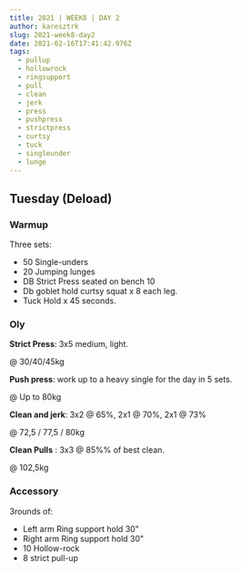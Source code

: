 ```yaml
---
title: 2021 | WEEK8 | DAY 2
author: karesztrk
slug: 2021-week8-day2
date: 2021-02-16T17:41:42.976Z
tags:
  - pullup
  - hollowrock
  - ringsupport
  - pull
  - clean
  - jerk
  - press
  - pushpress
  - strictpress
  - curtsy
  - tuck
  - singleunder
  - lunge
---
```


## Tuesday (Deload)

### Warmup

Three sets:

- 50 Single-unders
- 20 Jumping lunges
- DB Strict Press seated on bench 10
- Db goblet hold curtsy squat x 8 each leg.
- Tuck Hold x 45 seconds.

### Oly

**Strict Press**: 3x5 medium, light.

@ 30/40/45kg

**Push press**: work up to a heavy single for the day in 5 sets.

@ Up to 80kg

**Clean and jerk**: 3x2 @ 65%, 2x1 @ 70%, 2x1 @ 73%

@ 72,5 / 77,5 / 80kg

**Clean Pulls** : 3x3 @ 85%% of best clean.

@ 102,5kg

### Accessory

3rounds of:

- Left arm Ring support hold 30"
- Right arm Ring support hold 30"
- 10 Hollow-rock
- 8 strict pull-up
